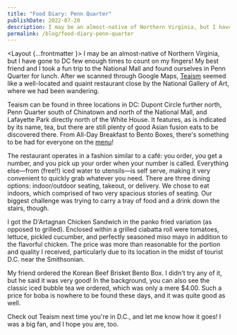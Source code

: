 ```yaml
---
title: "Food Diary: Penn Quarter"
publishDate: 2022-07-20
description: I may be an almost-native of Northern Virginia, but I have gone to DC few enough times to count on my fingers! My best friend and I took a fun trip to the National Mall and found ourselves in Penn Quarter for lunch.
permalink: /blog/food-diary-penn-quarter
---
```



<Layout {...frontmatter }>
I may be an almost-native of Northern Virginia, but I have gone to DC few enough times to count on my fingers! My best friend and I took a fun trip to the National Mall and found ourselves in Penn Quarter for lunch. After we scanned through Google Maps, [Teaism](https://teaism.com) seemed like a well-located and quaint restaurant close by the National Gallery of Art, where we had been wandering.

Teaism can be found in three locations in DC: Dupont Circle further north, Penn Quarter south of Chinatown and north of the National Mall, and Lafayette Park directly north of the White House. It features, as is indicated by its name, tea, but there are still plenty of good Asian fusion eats to be discovered there. From All-Day Breakfast to Bento Boxes, there's something to be had for everyone on the [menu](https://www.teaism.com/menu_pdf/PQmenu%2011-9-2021.pdf)!

The restaurant operates in a fashion similar to a café: you order, you get a number, and you pick up your order when your number is called. Everything else—from (free!!) iced water to utensils—is self serve, making it very convenient to quickly grab whatever you need. There are three dining options: indoor/outdoor seating, takeout, or delivery. We chose to eat indoors, which comprised of two very spacious stories of seating. Our biggest challenge was trying to carry a tray of food and a drink down the stairs, though.

I got the D'Artagnan Chicken Sandwich in the panko fried variation (as opposed to grilled). Enclosed within a grilled ciabatta roll were tomatoes, lettuce, pickled cucumber, and perfectly seasoned miso mayo in addition to the flavorful chicken. The price was more than reasonable for the portion and quality I received, particularly due to its location in the midst of tourist D.C. near the Smithsonian.

<BlogImage src={sandwich} alt="D'Artagnan Chicken Sandwich, panko fried; $12.50" client:visible />

My friend ordered the Korean Beef Brisket Bento Box. I didn't try any of it, but he said it was very good! In the background, you can also see the classic iced bubble tea we ordered, which was only a mere $4.00. Such a price for boba is nowhere to be found these days, and it was quite good as well.

<BlogImage src={brisket} alt="Korean Beef Brisket Bento Box; $15.00" client:visible />

Check out Teaism next time you're in D.C., and let me know how it goes! I was a big fan, and I hope you are, too.

</Layout>
